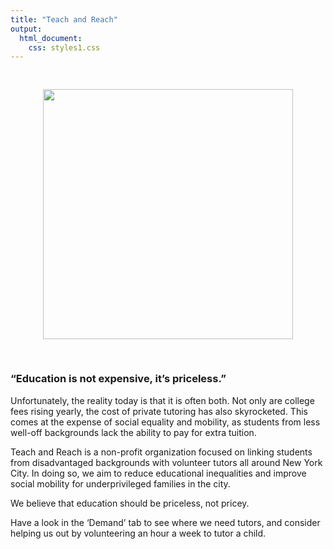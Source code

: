 ```yaml
---
title: "Teach and Reach"
output: 
  html_document: 
    css: styles1.css
---
```


<center><img src="pics/teachnreach.jpg" align="centre" height="400" width="400" style="margin:30px 30px"/></center>

<h3>"Education is not expensive, it's priceless."</h3>

Unfortunately, the reality today is that it is often both. Not only are college fees rising yearly, the cost of private tutoring has also skyrocketed. This comes at the expense of social equality and mobility, as students from less well-off backgrounds lack the ability to pay for extra tuition.

Teach and Reach is a non-profit organization focused on linking students from disadvantaged backgrounds with volunteer tutors all around New York City. In doing so, we aim to reduce educational inequalities and improve social mobility for underprivileged families in the city. 

We believe that education should be priceless, not pricey. 

Have a look in the 'Demand' tab to see where we need tutors, and consider helping us out by volunteering an hour a week to tutor a child. 